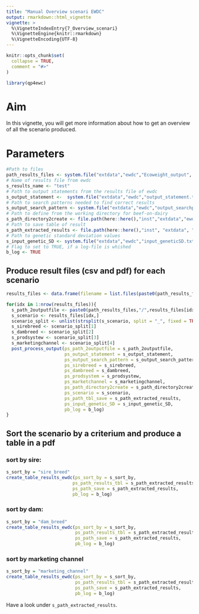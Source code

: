 ```yaml
---
title: "Manual Overview scenari EWDC"
output: rmarkdown::html_vignette
vignette: >
  %\VignetteIndexEntry{7_Overview_scenari}
  %\VignetteEngine{knitr::rmarkdown}
  %\VignetteEncoding{UTF-8}
---
```


```r
knitr::opts_chunk$set(
  collapse = TRUE,
  comment = "#>"
)
```

```r
library(qp4ewc)
```

# Aim

In this vignette, you will get more information about how to get an overview of all the scenario produced. 

# Parameters 

```r
#Path to files
path_results_files <- system.file("extdata","ewdc","Ecoweight_output", package = "qp4ewc")
# Name of results file from ewdc
s_results_name <- "test"
# Path to output statements from the results file of ewdc
s_output_statement <-  system.file("extdata","ewdc","output_statement.txt", package = "qp4ewc")
# Path to search patterns needed to find correct results 
s_output_search_pattern <- system.file("extdata","ewdc","output_searchpattern.txt", package = "qp4ewc")
# Path to define from the working directory for beef-on-dairy
s_path_directory2create <- file.path(here::here(),"inst","extdata","ewdc","test","Ecoweight_output")
# Path to save table of result 
s_path_extracted_results <- file.path(here::here(),"inst", "extdata", "ewdc", "results")
# Path to genetic standard deviation values 
s_input_genetic_SD <- system.file("extdata","ewdc","input_geneticSD.txt", package = "qp4ewc")
# Flag to set to TRUE, if a log-file is whished
b_log <- TRUE
```


## Produce result files (csv and pdf) for each scenario

```r
results_files <- data.frame(filename = list.files(paste0(path_results_files,"/")))

for(idx in 1:nrow(results_files)){
  s_path_2outputfile <- paste0(path_results_files,"/",results_files[idx,],"/",s_results_name)
  s_scenario <- results_files[idx,]
  scenario_split <- unlist(strsplit(s_scenario, split = "_", fixed = TRUE))
  s_sirebreed <- scenario_split[1]
  s_dambreed <- scenario_split[2]
  s_prodsystew <- scenario_split[3]
  s_marketingchannel <- scenario_split[4]
  post_process_output(ps_path_2outputfile = s_path_2outputfile,
                      ps_output_statement = s_output_statement,
                      ps_output_search_pattern = s_output_search_pattern,
                      ps_sirebreed = s_sirebreed,
                      ps_dambreed = s_dambreed,
                      ps_prodsystem = s_prodsystew,
                      ps_marketchannel = s_marketingchannel,
                      ps_path_directory2create = s_path_directory2create,
                      ps_scenario = s_scenario,
                      ps_path_tbl_save = s_path_extracted_results,
                      ps_input_genetic_SD = s_input_genetic_SD,
                      pb_log = b_log)
}
```


## Sort the scenario by a criterium and produce a table in a pdf 

### sort by sire: 
```r
s_sort_by = "sire_breed"
create_table_results_ewdc(ps_sort_by = s_sort_by,
                         ps_path_results_tbl = s_path_extracted_results,
                         ps_path_save = s_path_extracted_results,
                         pb_log = b_log)

```

### sort by dam:
```r
s_sort_by = "dam_breed"
create_table_results_ewdc(ps_sort_by = s_sort_by,
                          ps_path_results_tbl = s_path_extracted_results,
                          ps_path_save = s_path_extracted_results,
                          pb_log = b_log)
```

### sort by marketing channel 
```r
s_sort_by = "marketing_channel"
create_table_results_ewdc(ps_sort_by = s_sort_by,
                          ps_path_results_tbl = s_path_extracted_results,
                          ps_path_save = s_path_extracted_results,
                          pb_log = b_log)

```

Have a look under  `s_path_extracted_results `.

